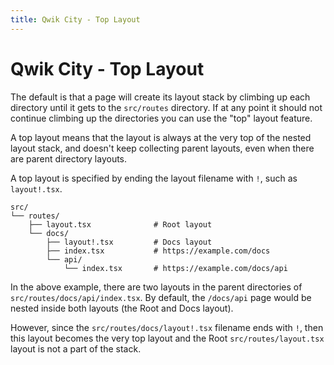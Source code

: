 ```yaml
---
title: Qwik City - Top Layout
---
```


# Qwik City - Top Layout

The default is that a page will create its layout stack by climbing up each directory until it gets to the `src/routes` directory. If at any point it should not continue climbing up the directories you can use the "top" layout feature.

A top layout means that the layout is always at the very top of the nested layout stack, and doesn't keep collecting parent layouts, even when there are parent directory layouts.

A top layout is specified by ending the layout filename with `!`, such as `layout!.tsx`.

```
src/
└── routes/
    ├── layout.tsx              # Root layout
    └── docs/
        ├── layout!.tsx         # Docs layout
        ├── index.tsx           # https://example.com/docs
        └── api/
            └── index.tsx       # https://example.com/docs/api
```

In the above example, there are two layouts in the parent directories of `src/routes/docs/api/index.tsx`. By default, the `/docs/api` page would be nested inside both layouts (the Root and Docs layout).

However, since the `src/routes/docs/layout!.tsx` filename ends with `!`, then this layout becomes the very top layout and the Root `src/routes/layout.tsx` layout is not a part of the stack.
